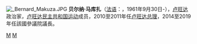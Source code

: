 [[File:_Bernard_Makuza.JPG|thumb]]
'''贝尔纳·马库扎'''（[[法语|法语]]：'''{{lang|fr|Bernard Makuza}}'''，1961年9月30日-），[[卢旺达|卢旺达]]政治家，[[卢旺达民主共和国运动|卢旺达民主共和国运动]]成员，2010至2011年任[[卢旺达总理|卢旺达总理]]，2014至2019年任該國參議院議長。

{{start box}}
{{succession box|[[皮埃尔-塞莱斯坦·鲁维格马|皮埃尔-塞莱斯坦·鲁维格马]]|现任|[[卢旺达总理|卢旺达总理]]|2000年至今}}
{{end box}}
{{Africa-poli-bio-stub}}

[[Category:1961年出生|M]]
[[Category:卢旺达总理|M]]